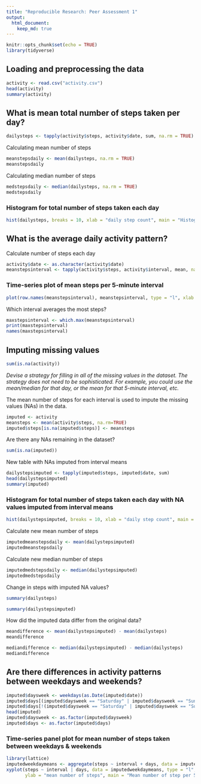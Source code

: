 ```yaml
---
title: "Reproducible Research: Peer Assessment 1"
output: 
  html_document:
    keep_md: true
---
```


```r
knitr::opts_chunk$set(echo = TRUE)
library(tidyverse)
```

## Loading and preprocessing the data
```r
activity <- read.csv("activity.csv")
head(activity)
summary(activity)
```
## What is mean total number of steps taken per day?
```r
dailysteps <- tapply(activity$steps, activity$date, sum, na.rm = TRUE)

```
Calculating mean number of steps
```r
meanstepsdaily <- mean(dailysteps, na.rm = TRUE)
meanstepsdaily
```
Calculating median number of steps
```r
medstepsdaily <- median(dailysteps, na.rm = TRUE)
medstepsdaily
```

### Histogram for total number of steps taken each day ###
```r
hist(dailysteps, breaks = 10, xlab = "daily step count", main = "Histogram of daily steps", col = "darkorchid")
```

## What is the average daily activity pattern?
Calculate number of steps each day
```r
activity$date <- as.character(activity$date)
meanstepsinterval <- tapply(activity$steps, activity$interval, mean, na.rm = TRUE)
```

### Time-series plot of mean steps per 5-minute interval ###
```r
plot(row.names(meanstepsinterval), meanstepsinterval, type = "l", xlab = "5 minute intervals (12AM - 11:59PM)", ylab="mean number of steps", main="Mean steps per interval", col="darkorchid", cex=1, cex.axis=0.75, cex.lab=0.75, cex.main=0.95, font.lab=2, font=2, lwd = 2)
```
Which interval averages the most steps?
```r
maxstepsinterval <- which.max(meanstepsinterval)
print(maxstepsinterval)
names(maxstepsinterval)
```
## Imputing missing values
```r
sum(is.na(activity))
```
*Devise a strategy for filling in all of the missing values in the dataset. The strategy does not need to be sophisticated. For example, you could use the mean/median for that day, or the mean for that 5-minute interval, etc.*

The mean number of steps for each interval is used to impute the missing values (NAs) in the data.
```r
imputed <- activity
meansteps <- mean(activity$steps, na.rm=TRUE)
imputed$steps[is.na(imputed$steps)] <- meansteps
```
Are there any NAs remaining in the dataset?
```r
sum(is.na(imputed))
```
New table with NAs imputed from interval means
```r
dailystepsimputed <- tapply(imputed$steps, imputed$date, sum)
head(dailystepsimputed)
summary(imputed)
```
### Histogram for total number of steps taken each day with NA values imputed from interval means ###
```r
hist(dailystepsimputed, breaks = 10, xlab = "daily step count", main = "Histogram of daily steps (imputed means)", col = "orchid2")
```
Calculate new mean number of steps
```r
imputedmeanstepsdaily <- mean(dailystepsimputed)
imputedmeanstepsdaily
```
Calculate new median number of steps
```r
imputedmedstepsdaily <- median(dailystepsimputed)
imputedmedstepsdaily
```
Change in steps with imputed NA values?
```r
summary(dailysteps)
```

```r
summary(dailystepsimputed)
```
How did the imputed data differ from the original data?
```r
meandifference <- mean(dailystepsimputed) - mean(dailysteps)
meandifference
```

```r
mediandifference <- median(dailystepsimputed) - median(dailysteps)
mediandifference
```
## Are there differences in activity patterns between weekdays and weekends?

```r
imputed$daysweek <- weekdays(as.Date(imputed$date))
imputed$days[(imputed$daysweek == "Saturday" | imputed$daysweek == "Sunday")] <- "weekend"
imputed$days[!(imputed$daysweek == "Saturday" | imputed$daysweek == "Sunday")] <- "weekday"
head(imputed)
imputed$daysweek <- as.factor(imputed$daysweek)
imputed$days <- as.factor(imputed$days)
```

### Time-series panel plot for mean number of steps taken between weekdays & weekends ###
```r
library(lattice)
imputedweekdaymeans <- aggregate(steps ~ interval + days, data = imputed, mean)
xyplot(steps ~ interval | days, data = imputedweekdaymeans, type = "l", xlab = "interval", 
       ylab = "mean number of steps", main = "Mean number of step per 5 minute interval", col = "orchid", lwd = 2, layout = c(1,2))
```

